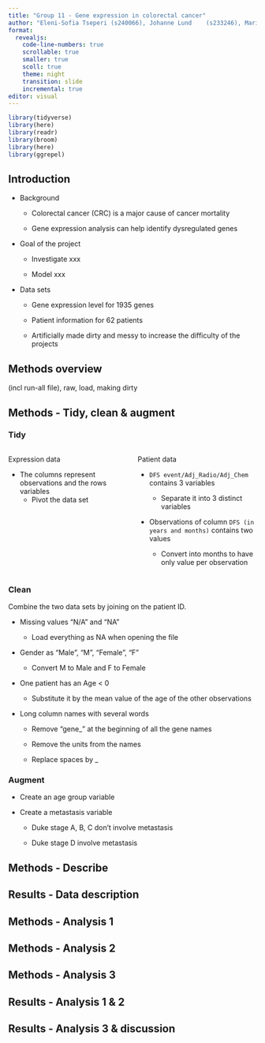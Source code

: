 ```yaml
---
title: "Group 11 - Gene expression in colorectal cancer"
author: "Eleni-Sofia Tseperi (s240066),	Johanne Lund	(s233246), Marie Picquet	(s233736), Eglantine Anton	(s233242), Qiuyan Wu	(s241063)"
format:
  revealjs:
    code-line-numbers: true
    scrollable: true
    smaller: true
    scoll: true
    theme: night
    transition: slide
    incremental: true 
editor: visual
---
```


```r
library(tidyverse)
library(here)
library(readr)
library(broom)
library(here)
library(ggrepel)
```

## Introduction

-   Background

    -   Colorectal cancer (CRC) is a major cause of cancer mortality

    -   Gene expression analysis can help identify dysregulated genes

-   Goal of the project

    -   Investigate xxx

    -   Model xxx

-   Data sets

    -   Gene expression level for 1935 genes

    -   Patient information for 62 patients

    -   Artificially made dirty and messy to increase the difficulty of the projects

## Methods overview

(incl run-all file), raw, load, making dirty

## Methods - Tidy, clean & augment

### Tidy

::: columns
::: {.column width="50%"}
Expression data

-   The columns represent observations and the rows variables
    -   Pivot the data set
:::

::: {.column width="50%"}
Patient data

-   `DFS event/Adj_Radio/Adj_Chem` contains 3 variables

    -   Separate it into 3 distinct variables

-   Observations of column `DFS (in years and months)` contains two values

    -   Convert into months to have only value per observation
:::
:::

### Clean

Combine the two data sets by joining on the patient ID.

-   Missing values "N/A" and "NA"

    -   Load everything as NA when opening the file

-   Gender as "Male", "M", "Female", "F"

    -   Convert M to Male and F to Female

-   One patient has an Age \< 0

    -   Substitute it by the mean value of the age of the other observations

-   Long column names with several words

    -   Remove "gene\_" at the beginning of all the gene names

    -   Remove the units from the names

    -   Replace spaces by \_

### Augment

-   Create an age group variable

-   Create a metastasis variable

    -   Duke stage A, B, C don't involve metastasis

    -   Duke stage D involve metastasis

## Methods - Describe

## Results - Data description

## Methods - Analysis 1

## Methods - Analysis 2

## Methods - Analysis 3

## Results - Analysis 1 & 2

## Results - Analysis 3 & discussion

